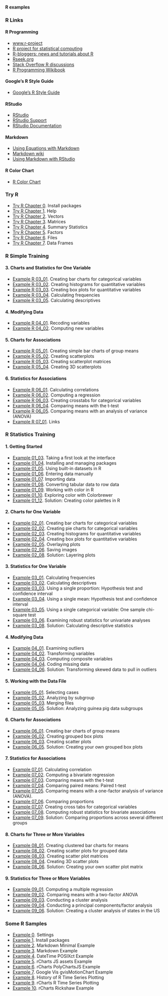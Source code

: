 #### R examples

### R Links

#### R Programming
* [www.r-project](http://www.r-project.org/)
* [R project for statistical computing](http://journal.r-project.org/)
* [R-bloggers: news and tutorials about R](http://www.r-bloggers.com/)
* [Rseek.org](http://rseek.org/)
* [Stack Overflow R discussions](http://stackoverflow.com/questions/tagged/r)
* [R Programming Wikibook](http://en.wikibooks.org/wiki/R_Programming)

#### Google's R Style Guide
* [Google's R Style Guide](http://google-styleguide.googlecode.com/svn/trunk/Rguide.xml)

#### RStudio
* [RStudio](http://www.rstudio.com/)
* [RStudio Support](https://support.rstudio.com/hc/en-us)
* [RStudio Documentation](https://support.rstudio.com/hc/en-us/categories/200035113-Documentation)

#### Markdown
* [Using Equations with Markdown](http://www.rstudio.com/ide/docs/authoring/using_markdown_equations)
* [Markdown wiki](http://ru.wikipedia.org/wiki/Markdown)
* [Using Markdown with RStudio](http://www.rstudio.com/ide/docs/authoring/using_markdown)

#### R Color Chart
* [R Color Chart](http://research.stowers-institute.org/efg/R/Color/Chart/)

### Try R
* [Try R Chapter 0](Try R tutorial/Try R Chapter 0.html). Install packages
* [Try R Chapter 1](Try R tutorial/Try R Chapter 1.html). Help
* [Try R Chapter 2](Try R tutorial/Try R Chapter 2.html). Vectors
* [Try R Chapter 3](Try R tutorial/Try R Chapter 3.html). Matrices
* [Try R Chapter 4](Try R tutorial/Try R Chapter 4.html). Summary Statistics
* [Try R Chapter 5](Try R tutorial/Try R Chapter 5.html). Factors
* [Try R Chapter 6](Try R tutorial/Try R Chapter 6.html). Files
* [Try R Chapter 7](Try R tutorial/Try R Chapter 7.html). Data Frames

### R Simple Training
#### 3. Charts and Statistics for One Variable
* [Example R 03_01](R Simple Training/Example R 03_01.html).    Creating bar charts for categorical variables
* [Example R 03_02](R Simple Training/Example R 03_02.html).    Creating histograms for quantitative variables
* [Example R 03_03](R Simple Training/Example R 03_03.html).    Creating box plots for quantitative variables
* [Example R 03_04](R Simple Training/Example R 03_04.html).    Calculating frequencies
* [Example R 03_05](R Simple Training/Example R 03_05.html).    Calculating descriptives

#### 4. Modifying Data
* [Example R 04_01](R Simple Training/Example R 04_01.html).	  Recoding variables
* [Example R 04_02](R Simple Training/Example R 04_02.html).    Computing new variables

#### 5. Charts for Associations
* [Example R 05_01](R Simple Training/Example R 05_01.html).	  Creating simple bar charts of group means
* [Example R 05_02](R Simple Training/Example R 05_02.html).    Creating scatterplots
* [Example R 05_03](R Simple Training/Example R 05_03.html).    Creating scatterplot matrices
* [Example R 05_04](R Simple Training/Example R 05_04.html).    Creating 3D scatterplots

#### 6. Statistics for Associations
* [Example R 06_01](R Simple Training/Example R 06_01.html).	  Calculating correlations 
* [Example R 06_02](R Simple Training/Example R 06_02.html).    Computing a regression
* [Example R 06_03](R Simple Training/Example R 06_03.html).    Creating crosstabs for categorical variables
* [Example R 06_04](R Simple Training/Example R 06_04.html).    Comparing means with the t-test
* [Example R 06_05](R Simple Training/Example R 06_05.html).    Comparing means with an analysis of variance (ANOVA)
* [Example R 07_01](R Simple Training/Example R 07_01.html).	  Links

### R Statistics Training
#### 1. Getting Started
* [Example 01_03](R Statistics Training/Example 01_03.html).  		    Taking a first look at the interface			
* [Example 01_04](R Statistics Training/Example 01_04.html).        	Installing and managing packages
* [Example 01_05](R Statistics Training/Example 01_05.html).        	Using built-in datasets in R
* [Example 01_06](R Statistics Training/Example 01_06.html).        	Entering data manually
* [Example 01_07](R Statistics Training/Example 01_07.html).			    Importing data
* [Example 01_08](R Statistics Training/Example 01_08.html).        	Converting tabular data to row data
* [Example 01_09](R Statistics Training/Example 01_09.html).        	Working with color in R
* [Example 01_10](R Statistics Training/Example 01_10.html).        	Exploring color with Colorbrewer
* [Example 01_12](R Statistics Training/Example 01_12_Solution.html).	Solution: Creating color palettes in R

#### 2. Charts for One Variable
* [Example 02_01](R Statistics Training/Example 02_01.html).			      Creating bar charts for categorical variables
* [Example 02_02](R Statistics Training/Example 02_02.html).			      Creating pie charts for categorical variables
* [Example 02_03](R Statistics Training/Example 02_03.html).           	Creating histograms for quantitative variables
* [Example 02_04](R Statistics Training/Example 02_04.html).           	Creating box plots for quantitative variables
* [Example 02_05](R Statistics Training/Example 02_05.html).           	Overlaying plots
* [Example 02_06](R Statistics Training/Example 02_06.html).           	Saving images
* [Example 02_08](R Statistics Training/Example 02_08_Solution.html).  	Solution: Layering plots

#### 3. Statistics for One Variable
* [Example 03_01](R Statistics Training/Example 03_01.html).			      Calculating frequencies
* [Example 03_02](R Statistics Training/Example 03_02.html).           	Calculating descriptives
* [Example 03_03](R Statistics Training/Example 03_03.html).           	Using a single proportion: Hypothesis test and confidence interval
* [Example 03_04](R Statistics Training/Example 03_04.html).           	Using a single mean: Hypothesis test and confidence interval
* [Example 03_05](R Statistics Training/Example 03_05.html).           	Using a single categorical variable: One sample chi-square test
* [Example 03_06](R Statistics Training/Example 03_06.html).           	Examining robust statistics for univariate analyses
* [Example 03_08](R Statistics Training/Example 03_08_Solution.html).  	Solution: Calculating descriptive statistics

#### 4. Modifying Data
* [Example 04_01](R Statistics Training/Example 04_01.html).			      Examining outliers
* [Example 04_02](R Statistics Training/Example 04_02.html).           	Transforming variables
* [Example 04_03](R Statistics Training/Example 04_03.html).           	Computing composite variables
* [Example 04_04](R Statistics Training/Example 04_04.html).           	Coding missing data
* [Example 04_06](R Statistics Training/Example 04_06_Solution.html).  	Solution: Transforming skewed data to pull in outliers

#### 5. Working with the Data File
* [Example 05_01](R Statistics Training/Example 05_01.html).			      Selecting cases
* [Example 05_02](R Statistics Training/Example 05_02.html).           	Analyzing by subgroup
* [Example 05_03](R Statistics Training/Example 05_03.html).           	Merging files
* [Example 05_05](R Statistics Training/Example 05_05_Solution.html). 	Solution: Analyzing guinea pig data subgroups

#### 6. Charts for Associations
* [Example 06_01](R Statistics Training/Example 06_01.html).			      Creating bar charts of group means
* [Example 06_02](R Statistics Training/Example 06_02.html).           	Creating grouped box plots
* [Example 06_03](R Statistics Training/Example 06_03.html).           	Creating scatter plots
* [Example 06_05](R Statistics Training/Example 06_05_Solution.html).  	Solution: Creating your own grouped box plots

#### 7. Statistics for Associations
* [Example 07_01](R Statistics Training/Example 07_01.html).			      Calculating correlation
* [Example 07_02](R Statistics Training/Example 07_02.html).           	Computing a bivariate regression
* [Example 07_03](R Statistics Training/Example 07_03.html).           	Comparing means with the t-test
* [Example 07_04](R Statistics Training/Example 07_04.html).           	Comparing paired means: Paired t-test
* [Example 07_05](R Statistics Training/Example 07_05.html).           	Comparing means with a one-factor analysis of variance (ANOVA).
* [Example 07_06](R Statistics Training/Example 07_06.html).           	Comparing proportions
* [Example 07_07](R Statistics Training/Example 07_07.html).           	Creating cross tabs for categorical variables
* [Example 07_08](R Statistics Training/Example 07_08.html).           	Computing robust statistics for bivariate associations
* [Example 07_09](R Statistics Training/Example 07_Solution.html).    	Solution: Comparing proportions across several different groups

#### 8. Charts for Three or More Variables
* [Example 08_01](R Statistics Training/Example 08_01.html).			      Creating clustered bar charts for means			
* [Example 08_02](R Statistics Training/Example 08_02.html).           	Creating scatter plots for grouped data
* [Example 08_03](R Statistics Training/Example 08_03.html).           	Creating scatter plot matrices
* [Example 08_04](R Statistics Training/Example 08_04.html).           	Creating 3D scatter plots
* [Example 08_06](R Statistics Training/Example 08_06_Solution.html).  	Solution: Creating your own scatter plot matrix

#### 9. Statistics for Three or More Variables
* [Example 09_01](R Statistics Training/Example 09_01.html).			      Computing a multiple regression						
* [Example 09_02](R Statistics Training/Example 09_02.html).           	Comparing means with a two-factor ANOVA
* [Example 09_03](R Statistics Training/Example 09_03.html).           	Conducting a cluster analysis
* [Example 09_04](R Statistics Training/Example 09_04.html).           	Conducting a principal components/factor analysis
* [Example 09_06](R Statistics Training/Example 09_06_Solution.html).  	Solution: Creating a cluster analysis of states in the US

### Some R Samples
* [Example 0](R Samples/Settings.html). Settings
* [Example 1](R Samples/Install packages.html). Install packages
* [Example 2](R Samples/Markdown Minimal Example.html). Markdown Minimal Example
* [Example 3](R Samples/Markdown Example.html). Markdown Example
* [Example 4](R Samples/DateTime POSIXct Example.html). DateTime POSIXct Example
* [Example 5](R Samples/rCharts JS assets Example.html). rCharts JS assets Example
* [Example 6](R Samples/rCharts PolyChartsJS Example.html). rCharts PolyChartsJS Example
* [Example 7](R Samples/Google Vis gvisMotionChart Example.html). Google Vis gvisMotionChart Example
* [Example 8](R Samples/History of R Time Series Plotting.html). History of R Time Series Plotting
* [Example 9](R Samples/rCharts R Time Series Plotting.html). rCharts R Time Series Plotting
* [Example 10](R Samples/rCharts Rickshaw Example.html). rCharts Rickshaw Example




